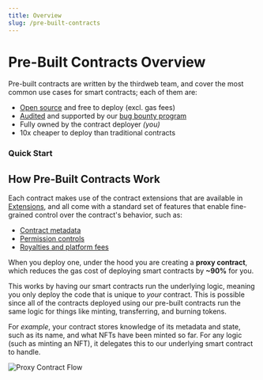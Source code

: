 ```yaml
---
title: Overview
slug: /pre-built-contracts
---
```



# Pre-Built Contracts Overview

Pre-built contracts are written by the thirdweb team, and cover the most common use cases for smart contracts; each of them are:

- [Open source](https://github.com/thirdweb-dev/contracts) and free to deploy (excl. gas fees)
- [Audited](https://gateway.thirdweb.dev/ipfs/QmWfueeKQrggrVQNjWkF4sYJECp56vNnuAXCPVecFFKz2j) and supported by our [bug bounty program](https://thirdweb.notion.site/thirdweb-Bug-Bounty-Program-f78d1db776ab4f0e974c9da176fcf706)
- Fully owned by the contract deployer _(you)_
- 10x cheaper to deploy than traditional contracts

### Quick Start

<div className="row" style={{marginBottom:24}}>

<div className="col col--4" style={{ marginTop: 8 }}>
  <QuickstartCard
    name="Releasing an NFT Drop"
    link="/getting-started/deploying-contracts"
    image="/assets/icons/drop.png"
  />
</div>

<div className="col col--4" style={{ marginTop: 8 }}>
  <QuickstartCard
    name="Creating your own Token"
    link="/guides/create-your-currency-with-typescript-sdk"
    image="/assets/icons/token.png"
  />
</div>

<div className="col col--4" style={{ marginTop: 8 }}>
  <QuickstartCard
    name="Building an NFT Marketplace"
    link="/guides/nft-marketplace-with-typescript-next"
    image="/assets/icons/marketplace.png"
  />
</div>

</div>

## How Pre-Built Contracts Work

Each contract makes use of the contract extensions that are available in [Extensions](/extensions),
and all come with a standard set of features that enable fine-grained control over the contract's behavior, such as:

- [Contract metadata](/sdk/advanced-features/contract-settings#contract-metadata)
- [Permission controls](/sdk/advanced-features/permission-controls)
- [Royalties and platform fees](/sdk/advanced-features/contract-settings#royalty-fees)

When you deploy one, under the hood you are creating a **proxy contract**, which reduces the gas cost of deploying smart contracts by **~90%** for you.

This works by having our smart contracts run the underlying logic, meaning you only deploy the code that is unique to _your_ contract.
This is possible since all of the contracts deployed using our pre-built contracts run the same logic for things
like minting, transferring, and burning tokens.

For _example_, your contract stores knowledge of its metadata and state, such as its name, and what NFTs have been minted so far.
For any logic (such as minting an NFT), it delegates this to our underlying smart contract to handle.

![Proxy Contract Flow](./assets/delegating-calls.png)
